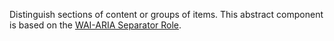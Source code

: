 Distinguish sections of content or groups of items. This abstract component is based on the [WAI-ARIA Separator Role](https://w3c.github.io/aria/#separator).
